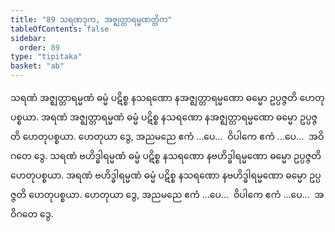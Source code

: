 ```yaml
---
title: "89 သရဏဒုက, အဇ္ဈတ္တာရမ္မဏတ္တိက"
tableOfContents: false
sidebar:
  order: 89
type: "tipitaka"
basket: "ab"
---
```



<DynamicBreadcrumb />

<Division number="101">

<Paragraph number="277">
သရဏံ အဇ္ဈတ္တာရမ္မဏံ ဓမ္မံ ပဋိစ္စ နသရဏော နအဇ္ဈတ္တာရမ္မဏော ဓမ္မော ဥပ္ပဇ္ဇတိ ဟေတုပစ္စယာ. အရဏံ အဇ္ဈတ္တာရမ္မဏံ ဓမ္မံ ပဋိစ္စ နသရဏော နအဇ္ဈတ္တာရမ္မဏော ဓမ္မော ဥပ္ပဇ္ဇတိ ဟေတုပစ္စယာ. ဟေတုယာ ဒွေ, အညမညေ ဧကံ …ပေ…  ဝိပါကေ ဧကံ …ပေ…  အဝိဂတေ ဒွေ.
</Paragraph>

<Paragraph number="278">
သရဏံ ဗဟိဒ္ဓါရမ္မဏံ ဓမ္မံ ပဋိစ္စ နသရဏော နဗဟိဒ္ဓါရမ္မဏော ဓမ္မော ဥပ္ပဇ္ဇတိ ဟေတုပစ္စယာ. အရဏံ ဗဟိဒ္ဓါရမ္မဏံ ဓမ္မံ ပဋိစ္စ နသရဏော နဗဟိဒ္ဓါရမ္မဏော ဓမ္မော ဥပ္ပဇ္ဇတိ ဟေတုပစ္စယာ. ဟေတုယာ ဒွေ, အညမညေ ဧကံ …ပေ…  ဝိပါကေ ဧကံ …ပေ…  အဝိဂတေ ဒွေ.
</Paragraph>
</Division>